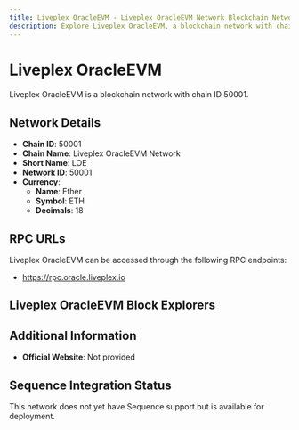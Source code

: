 ```yaml
--- 
title: Liveplex OracleEVM - Liveplex OracleEVM Network Blockchain Network
description: Explore Liveplex OracleEVM, a blockchain network with chain ID 50001. Learn about its native currency, Ether, and how to interact with the network.
---
```


# Liveplex OracleEVM

Liveplex OracleEVM is a blockchain network with chain ID 50001.

## Network Details

- **Chain ID**: 50001
- **Chain Name**: Liveplex OracleEVM Network
- **Short Name**: LOE
- **Network ID**: 50001
- **Currency**: 
  - **Name**: Ether
  - **Symbol**: ETH
  - **Decimals**: 18

## RPC URLs

Liveplex OracleEVM can be accessed through the following RPC endpoints:

- https://rpc.oracle.liveplex.io

## Liveplex OracleEVM Block Explorers



## Additional Information

- **Official Website**: Not provided

## Sequence Integration Status

This network does not yet have Sequence support but is available for deployment.
